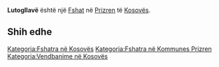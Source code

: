 {{Fshat në Kosovës
 | Emri                = Lutogllavë
| sqi_N_name = Lutogllavë
| sqi_N_FULL_NAME_RO = Lutogllavë
| sqi_N_FULL_NAME_ND_RO = Lutogllave
| sqi_N_SORT_NAME_RG = LUTOGLLAVE
| sqi_N_FULL_NAME_RG = Lutogllavë
| sqi_N_FULL_NAME_ND_RG = Lutogllave
| sqi_V_name = Ljutogllavë
| sqi_V_FULL_NAME_RO = Ljutogllavë Ljutogllov
| sqi_V_FULL_NAME_ND_RO = Ljutogllave Ljutogllov
| sqi_V_SORT_NAME_RG = LJUTOGLLAVE LJUTOGLLOV
| sqi_V_FULL_NAME_RG = Ljutogllavë Ljutogllov
| sqi_V_FULL_NAME_ND_RG = Ljutogllave Ljutogllov
| srp_N_name = Ljutoglav
| srp_N_FULL_NAME_RO = Ljutoglav
| srp_N_FULL_NAME_ND_RO = Ljutoglav
| srp_N_SORT_NAME_RG = LJUTOGLAV
| srp_N_FULL_NAME_RG = Ljutoglav
| srp_N_FULL_NAME_ND_RG = Ljutoglav
| srp_NS_name = Љутоглав
| srp_NS_FULL_NAME_RO = Љутоглав
| srp_NS_FULL_NAME_ND_RO = Љутоглав
| srp_NS_SORT_NAME_RG = ЉУТОГЛАВ
| srp_NS_FULL_NAME_RG = Љутоглав
| srp_NS_FULL_NAME_ND_RG = Љутоглав
| std_V_name = Lutan
| std_V_FULL_NAME_RO = Lutan Ljutoglava
| std_V_FULL_NAME_ND_RO = Lutan Ljutoglava
| std_V_SORT_NAME_RG = LUTAN LJUTOGLAVA
| std_V_FULL_NAME_RG = Lutan Ljutoglava
| std_V_FULL_NAME_ND_RG = Lutan Ljutoglava

 | Emri (Rasa dhanore) = 
 | Figura              = 
 | Shteti              = Kosovo
 | Komuna              = Prizren
 | Kodi postar         = 
 | Sipërfaqja          = 

 | Popullsia           = 

 | Regj. i popullsisë  = 
 | Dend. e popullsisë  = 
 | Faqja zyrtare       = 
 <!--- Koordinatat ----> 
 | Gjerësia            = 42.275833
 | Gjatësia            = 20.786389
 | Lartësia            = 
}}
'''Lutogllavë''' është një [[Fshat]] në [[Prizren]] të [[Kosovës]].

<!-- == Gjeografia == -->
<!-- == Historia == -->
<!-- == Demografia == -->
== Shih edhe ==
{{Komuna Prizren}}
{{Kosovo-Administrata-Cung}}

[[Kategoria:Fshatra në Kosovës]]
[[Kategoria:Fshatra në Kommunes Prizren]]
[[Kategoria:Vendbanime në Kosovës]]